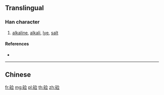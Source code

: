 {{character info/new}}
{{also|礆|鹼|碱}}
==Translingual==

===Han character===
{{Han char|rn=112|rad=石|as=07|sn=12|four=|canj=MROMM}}

# [[alkaline]], [[alkali]], [[lye]], [[salt]]

====References====
* {{Han ref|kx=0831.131|hdz=42434.060|uh=7877|ud=30839}}

----

==Chinese==
{{zh-see|礆}}

[[fr:硷]]
[[mg:硷]]
[[pl:硷]]
[[th:硷]]
[[zh:硷]]